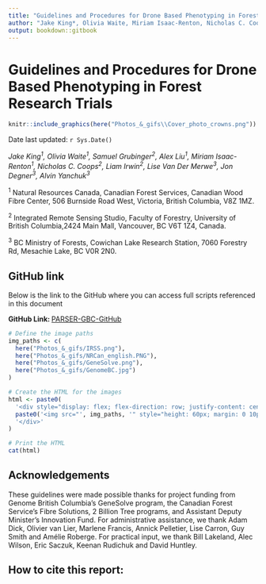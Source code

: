 ```yaml
---
title: "Guidelines and Procedures for Drone Based Phenotyping in Forest Research Trials"
author: "Jake King*, Olivia Waite, Miriam Isaac-Renton, Nicholas C. Coops, Samuel Grubinger, Liam Irwin, Lise Van Der Merwe, Jon Degner, Alex Liu"
output: bookdown::gitbook
---
```


# Guidelines and Procedures for Drone Based Phenotyping in Forest Research Trials {-}
```r
knitr::include_graphics(here("Photos_&_gifs\\Cover_photo_crowns.png"))
```

Date last updated: `r Sys.Date()`


*Jake King^1^, Olivia Waite^1^, Samuel Grubinger^2^, Alex Liu^1^, Miriam Isaac-Renton^1^, Nicholas C. Coops^2^, Liam Irwin^2^, Lise Van Der Merwe^3^, Jon Degner^3^, Alvin Yanchuk^3^* 

^1^ Natural Resources Canada, Canadian Forest Services, Canadian Wood Fibre Center, 506 Burnside Road West, Victoria, British Columbia, V8Z 1MZ.  

^2^ Integrated Remote Sensing Studio, Faculty of Forestry, University of British Columbia,2424 Main Mall, Vancouver, BC V6T 1Z4, Canada.

^3^ BC Ministry of Forests, Cowichan Lake Research Station, 7060 Forestry Rd, Mesachie Lake, BC V0R 2N0.

## GitHub link {-}
Below is the link to the GitHub where you can access full scripts referenced in this document

**GitHub Link: ** [PARSER-GBC-GitHub](https://github.com/owaite/PARSER-GBC-GitHub.git)

```r
# Define the image paths
img_paths <- c(
  here("Photos_&_gifs/IRSS.png"),
  here("Photos_&_gifs/NRCan_english.PNG"),
  here("Photos_&_gifs/GeneSolve.png"),
  here("Photos_&_gifs/GenomeBC.jpg")
)

# Create the HTML for the images
html <- paste0(
  '<div style="display: flex; flex-direction: row; justify-content: center; align-items: center;">',
  paste0('<img src="', img_paths, '" style="height: 60px; margin: 0 10px;" />', collapse = ""),
  '</div>'
)

# Print the HTML
cat(html)
```


## Acknowledgements {-}
These guidelines were made possible thanks for project funding from Genome British Columbia’s GeneSolve program, the Canadian Forest Service’s Fibre Solutions, 2 Billion Tree programs, and Assistant Deputy Minister’s Innovation Fund. For administrative assistance, we thank Adam Dick, Olivier van Lier, Marlene Francis, Annick Pelletier, Lise Carron, Guy Smith and Amélie Roberge. For practical input, we thank Bill Lakeland, Alec Wilson, Eric Saczuk, Keenan Rudichuk and David Huntley. 

## How to cite this report:{-}